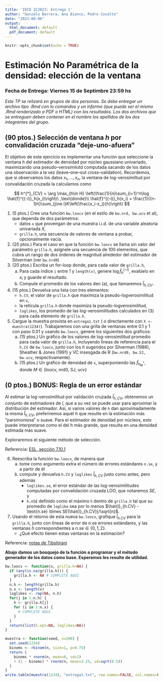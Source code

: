 ```yaml
---
title: 'IECD 2C2023: Entrega 1'
author: "Gonzalo Barrera, Ana Bianco, Pedro Cosatto"
date: "2023-09-06"
output:
  html_document: default
  pdf_document: default
---
```


```r
knitr::opts_chunk$set(echo = TRUE)
```


# Estimación No Paramétrica de la densidad: elección de la ventana 

### Fecha de Entrega: Viernes 15 de Septimbre 23:59 hs

*Este TP se relizará en grupos de dos personas. Se debe entregar un archivo tipo .Rmd con lo comandos y un informe (que puede ser el mismo .Rmd renderizado a PDF o HTML) con los resultados. Los dos archivos que se entreguen deben contener en el nombre los apellidos de los dos integrantes del grupo.*


## (90 ptos.) Selección de ventana $h$ por convalidación cruzada "deje-uno-afuera"

El objetivo de este ejercicio es implementar una función que seleccione la ventana $h$ del estimador de densidad por núcleo gaussiano univariado, maximizando una pseudo–verosimilutd computada sacando de los datos una observación a la vez (leave–one–out cross–validation). Recordemos, que si observamos los datos $x_1,\dots,x_n$, la ventana de log-verosimiltud por convalidación cruzada la calculamos como

$$
h^{*}_{CV} = \arg \max_{h\in H} \left(\frac{1}{n}\sum_{i=1}^n\log \hat{f}^{(-i)}_h(x_i)\right)\ ,\text{donde}\\
\hat{f}^{(-i)}_h(x_i) = \frac{1}{(n-1)h}\sum_{j\ne i}K\left(\frac{x_i-x_j}{h}\right)
$$

1. (5 ptos.) Cree una función `bw.loocv` (en el estilo de `bw.nrd, bw.ucv` et al), que dependa de dos parámetros:
    -  datos `x` que provengan de una muestra i.i.d. de una variable aleatoria univariada $X$, 
    - `grilla.h`, una secuencia de valores de ventana a probar, opcionalmente vacía.
2. (20 ptos.) Para el caso en que la función `bw.loocv` se llama sin valor del parámetro `grilla.h`, asígnele una secuencia de 100 elementos, que cubra un rango de dos órdenes de magnitud alrededor del estimador de Silverman (ver `bw.nrd0`)
3. (20 ptos.) Escriba un for-loop donde, para cada valor de `grilla.h`,
    a. Para cada índice `i` entre 1 y `length(x)`, genere $\log\hat{f}^{(-i)}_h$, evalúelo en $x_i$ y guarde el resultado.
    b. Compute el promedio de los valores den (a), que llamaremos $\hat{l}_{h,CV}$.
4. (15 ptos.) Devuelva una lista con tres elementos:
    - `h.CV`, el valor de `grilla.h` que maximiza la pseudo-logverosimilitud en `x`, 
    - la retícula  `grilla.h` donde maximiza la pseudo-logverosimilitud, 
    - `loglikes`, los promedio de las log-verosimilitudes calculados en (3) para cada elemento de `grilla.h`.
5. Cargue la muestra provista en `entrega1.txt` ( o directamente con `X <- muestra(1234)`). Trabajaremos con una grilla de ventanas entre 0.1 y 1 con paso 0.01 y usando `bw.loocv`, genere los siguientes dos gráficos:
    a. (15 ptos.) Un gráfico de los valores de log-verosimilitud promedio para cada valor de `grilla.h`, incluyendo líneas de referencia para el `h.CV` de `bw.loocv`, junto con los $h$ sugeridos por Silverman (1986), Sheather & Jones (1991) y VC insesgada de R (`bw.nrd0, bw.SJ, bw.ucv`, respectivamente).
    b. (15 ptos.) Un gráfico de densidad de `x`, superponiendo las $\hat{f}_{h^{*}_M}$, donde $M\in \{\text{loocv, nrd0, SJ, ucv}\}$
  
## (0 ptos.) BONUS: Regla de un error estándar

Al estimar la log-verosimilitud por validación cruzada $\hat{l}_{h,CV}$, obtenemos un _conjunto_ de estimadores de $l$, que a su vez se puede usar para aproximar la distribución del estimador. Así, si varios valores de `h` dan aproximadamente la misma $\hat{l}_{h,CV}$, preferiremos aquél $h$ que resulte en la estimación más "parsimoniosa" o suave. Para el estimador de densidad por núcleos, esto puede interpretarse como el del $h$ más grande, que resulta en una densidad estimada más suave.

Exploraremos el siguiente método de selección.


Referencia: [ESL, sección 7.10.1](https://hastie.su.domains/ElemStatLearn/printings/ESLII_print12_toc.pdf)

6. Reescriba la función `bw.loocv`, de manera que
    a. tome como argumento extra el número de errores estándares `n.se`, y a partir de él
    b. compute y devuelva `h.CV` y `loglikes` $\hat{l}_{h,CV}$  justo como antes, pero además
        - `loglikes.se`, el error estándar de las log-verosimilitudes computadas por convalidación cruzada LOO, que notaremos $SE$, y
        - `h.nSE` definido como el máximo `h` dentro de `grilla.h` tal que su promedio de `loglike` sea por lo menos $\hat{l}_{h.CV} - \text{n.se} \times SE(\hat{l}_{h.CV})/\sqrt{n}$.
  
7. Usando el retorno de esta nueva `bw.loocv`, grafique $\hat{l}_{h.CV}$ para la `grilla.h`, junto con líneas de error de $\text{n.se}$ errores estándares, y las ventanas $h$ correspondientes a $\text{n.se}\in\{0,1,2\}$.
    - ¿Qué efecto tienen estas ventanas en la estimación?

Referencia: [notas de Tibshirani](https://www.stat.cmu.edu/~ryantibs/datamining/lectures/19-val2-marked.pdf)
  

**Abajo damos un bosquejo de la función a programar y el método generador de los datos como base. Esperamos les resulte de utilidad.**


```r
bw.loocv <- function(x, grilla.h=NA) {
  if (any(is.na(grilla.h))) {
    grilla.h <- NA # COMPLETE AQUI
  }
  n.h <- length(grilla.h)
  n.x <- length(x)
  loglikes <- rep(NA, n.h)
  for(j in 1:n.h) {
    h <- grilla.h[j]
    for (i in 1:n.x) {
      # COMPLETE AQUI
    }
  }
  return(list(h.opt=NA, loglikes=NA))
}

muestra <- function(seed, n=200) {
  set.seed(1234)
  binoms <- rbinom(n, size=1, p=0.75)
  return (
    binoms * rnorm(n, mean=0, sd=1)
    + (1 - binoms) * rnorm(n, mean=3.25, sd=sqrt(0.5))
  )
}
write.table(muestra(1234), "entrega1.txt", row.names=FALSE, col.names=FALSE)
```
